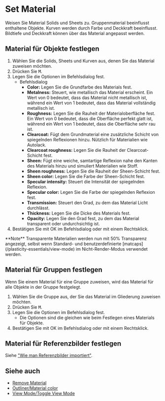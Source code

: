
# Set Material

<Reference shortcut="M" command="Set Material" button="" />

Weisen Sie Material Solids und Sheets zu. Gruppenmaterial beeinflusst enthaltene Objekte. Kurven werden durch Farbe und Deckkraft beeinflusst. Bildtiefe und Deckkraft können über das Material angepasst werden.

## Material für Objekte festlegen

1. Wählen Sie die Solids, Sheets und Kurven aus, denen Sie das Material zuweisen möchten.
2. Drücken Sie <kbd>M</kbd>.
3. Legen Sie die Optionen im Befehlsdialog fest.
    - <Kst>Befehlsdialog</Kst>
        - **Color:** Legen Sie die Grundfarbe des Materials fest.
        - **Metalness:** Steuert, wie metallisch das Material erscheint. Ein Wert von 0 bedeutet, dass das Material nicht metallisch ist, während ein Wert von 1 bedeutet, dass das Material vollständig metallisch ist.
        - **Roughness:** Legen Sie die Rauheit der Materialoberfläche fest. Ein Wert von 0 bedeutet, dass die Oberfläche perfekt glatt ist, während ein Wert von 1 bedeutet, dass die Oberfläche sehr rau ist.
        - **Clearcoat:** Fügt dem Grundmaterial eine zusätzliche Schicht von spiegelnden Reflexionen hinzu. Nützlich für Materialien wie Autolack.
        - **Clearcoat roughness:** Legen Sie die Rauheit der Clearcoat-Schicht fest.
        - **Sheen:** Fügt eine weiche, samtartige Reflexion nahe den Kanten des Materials hinzu und simuliert Materialien wie Stoff.
        - **Sheen roughness:** Legen Sie die Rauheit der Sheen-Schicht fest.
        - **Sheen color:** Legen Sie die Farbe der Sheen-Schicht fest.
        - **Specular intensity:** Steuert die Intensität der spiegelnden Reflexion.
        - **Specular color:** Legen Sie die Farbe der spiegelnden Reflexion fest.
        - **Transmission:** Steuert den Grad, zu dem das Material Licht durchlässt.
        - **Thickness:** Legen Sie die Dicke des Materials fest.
        - **Opacity:** Legen Sie den Grad fest, zu dem das Material transparent oder undurchsichtig ist.
4. Bestätigen Sie mit OK im Befehlsdialog oder mit einem Rechtsklick.

<Callout type="info" emoji="🗒️">
**Note** 
Transparente Materialien werden nun mit 50% Transparenz angezeigt, selbst wenn Standard- und benutzerdefinierte [matcaps](/plasticity-essentials/view-mode) im Nicht-Render-Modus verwendet werden.
</Callout>

## Material für Gruppen festlegen

Wenn Sie einem Material für eine Gruppe zuweisen, wird das Material für alle Objekte in der Gruppe festgelegt.

1. Wählen Sie die Gruppe aus, der Sie das Material im Gliederung zuweisen möchten.
2. Drücken Sie <kbd>M</kbd>.
3. Legen Sie die Optionen im Befehlsdialog fest.
    - Die Optionen sind die gleichen wie beim Festlegen eines Materials für Objekte.
4. Bestätigen Sie mit OK im Befehlsdialog oder mit einem Rechtsklick.

## Material für Referenzbilder festlegen

Siehe ["Wie man Referenzbilder importiert"](/plasticity-essentials/importing-reference-images).

## Siehe auch
- [Remove Material](remove-material)
- [Outliner/Material color](/plasticity-essentials/outliner#material-color)
- [View Mode/Toggle View Mode](/plasticity-essentials/view-mode#toggle-view-mode)